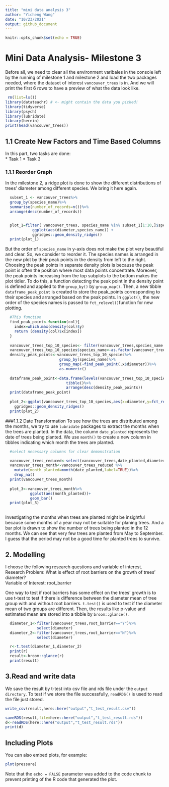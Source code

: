```yaml
---
title: "mini data analysis 3"
author: "Yicheng Wang"
date: "10/23/2021"
output: github_document
---
```


```r
knitr::opts_chunk$set(echo = TRUE)
```

# Mini Data Analysis- Milestone 3
Before all, we need to clear all the environment varibales in the console left by the running of milestone 1 and milestone 2 and load the two packages needed, where the dataset of interest `vancouver_trees` is in. And we will print the first 6 rows to have a preview of what the data look like.
```r
 rm(list=ls()) 
library(datateachr) # <- might contain the data you picked!
library(tidyverse)
library(psych)
library(lubridate)
library(herein)
print(head(vancouver_trees))
```

## 1.1 Create New Factors and Time Based Columns
In this part, two tasks are done:  
* Task 1
* Task 3

### 1.1.1 Reorder Graph
In the milestone 2, a ridge plot is done to show the different distributions of trees' diameter among different species. We bring it here again.  
```r
  subset_1 <- vancouver_trees%>%
  group_by(species_name)%>%
  summarise(number_of_records=n())%>%
  arrange(desc(number_of_records))


  plot_1=filter( vancouver_trees, species_name %in% subset_1[1:10,]$species_name) %>% 
            ggplot(aes(diameter,species_name)) +
            ggridges::geom_density_ridges()
  print(plot_1)
```
But the order of `species_name` in y-axis does not make the plot very beautiful and clear. So, we consider to reorder it. The species names is arranged in the new plot by their peak points in the density from left to the right.  Choosing the peak points in separate density plots is because the peak point is often the position where most data points concentrate. Moreover, the peak points increasing from the top subplots to the bottom makes the plot tidier. To do this, a function detecting the peak point in the density point is defined and applied to the `group_by()` by `group_map()`. Then, a new tibble `dataframe_peak_point` is created to store the peak_points corresponding to their species and arranged based on the peak points. In `ggplot()`, the new order of the species names is passed to `fct_relevel()`function for new plotting. 
```r
  
  #This function 
  find_peak_point<-function(col){
    index=which.max(density(col)$y)
    return (density(col)$x[index])
  }
  
  vancouver_trees_top_10_species<- filter(vancouver_trees,species_name %in% (subset_1[1:10,])$species_name)
  vancouver_trees_top_10_species$species_name<-as.factor(vancouver_trees_top_10_species$species_name)
  density_peak_points<-vancouver_trees_top_10_species%>%
                        group_by(species_name)%>%
                        group_map(~find_peak_point(.x$diameter))%>%
                        as.numeric()
  
  dataframe_peak_point<-data.frame(levels(vancouver_trees_top_10_species$species_name),density_peak_points)%>%
                           tibble()%>%
                           arrange(desc(density_peak_points))
  print(dataframe_peak_point)
  
  plot_2<-ggplot(vancouver_trees_top_10_species,aes(x=diameter,y=fct_relevel( vancouver_trees_top_10_species$species_name,dataframe_peak_point[[1]])))+ 
    ggridges::geom_density_ridges()
  print(plot_2)
```
###1.1.2 Date Transformation 
To see how the trees are distributed among the months, we try to use `lubridate` packages to extract the months when the trees are planted. In the data, the column `date_planted` represents the date of trees being planted. We use `month()` to create a new column in tibbles indicating which month the trees are planted.  
```r
  #select necessary columns for clear demonstration

  vancouver_trees_reduced<-select(vancouver_trees,date_planted,diameter)
  vancouver_trees_month<-vancouver_trees_reduced %>% 
    mutate(month_planted=month(date_planted,label=TRUE))%>%
    drop_na()
  print(vancouver_trees_month)
  
  plot_3<-vancouver_trees_month%>%
           ggplot(aes(month_planted))+
           geom_bar()
  print(plot_3)
          

```
  Investigating the months when trees are planted might be insightful because some months of a year may not be suitable for planing trees. And a bar plot is drawn to show the number of trees being planted in the 12 months. We can see that very few trees are planted from May to September. I guess that the period may not be a good time for planted trees to survive.

## 2. Modelling
I choose the following research questions and variable of interest.  
Research Problem: What is effect of root barriers on the growth of trees' diameter?  
Variable of Interest: root_barrier

One way to test if root barriers has some effect on the trees' growth is to use t-test to test if there is difference between the diameter mean of tree group with and without root barriers. `t.test()` is used to test if the diameter mean of two groups are different. Then, the results like p-value and estimated mean are stored into a tibble by `broom::glance()`.
```r
  diameter_1<-filter(vancouver_trees,root_barrier=="Y")%>%
              select(diameter)
  diameter_2<-filter(vancouver_trees,root_barrier=="N")%>%
              select(diameter)

  r<-t.test(diameter_1,diameter_2)
  print(r)
  result<-broom::glance(r)
  print(result)
```
## 3.Read and write data 
We save the result by t-test into csv file and rds file under the `output directory`. To test if we store the file successfully, `readRDS()` is used to read the file just stored. 
```r

write_csv(result,here::here("output","t_test_result.csv"))

saveRDS(result,file=here::here("output","t_test_result.rds"))
d<-readRDS(here::here("output","t_test_result.rds"))
print(d)

```
## Including Plots

You can also embed plots, for example:

```r
plot(pressure)
```

Note that the `echo = FALSE` parameter was added to the code chunk to prevent printing of the R code that generated the plot.
